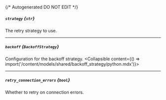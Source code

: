 {/* Autogenerated DO NOT EDIT  */}

##### `strategy` *{`str`}*
The retry strategy to use.

---
##### `backoff` *{`BackoffStrategy`}*
Configuration for the backoff strategy.
<Collapsible content={() => import('/content/models/shared/backoff_strategy/python.mdx')}>
</Collapsible>

---
##### `retry_connection_errors` *{`bool`}*
Whether to retry on connection errors.

